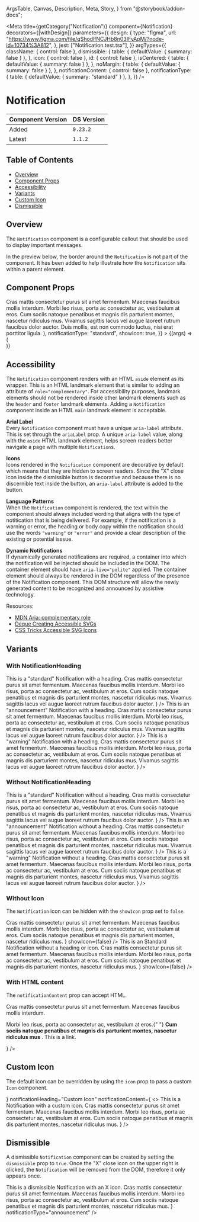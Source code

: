   ArgsTable,
  Canvas,
  Description,
  Meta,
  Story,
} from "@storybook/addon-docs";


<Meta
  title={getCategory("Notification")}
  component={Notification}
  decorators={[withDesign]}
  parameters={{
    design: {
      type: "figma",
      url: "https://www.figma.com/file/qShodlfNCJHb8n03IFyApM/?node-id=10734%3A812",
    },
    jest: ["Notification.test.tsx"],
  }}
  argTypes={{
    className: { control: false },
    dismissible: {
      table: { defaultValue: { summary: false } },
    },
    icon: { control: false },
    id: { control: false },
    isCentered: {
      table: { defaultValue: { summary: false } },
    },
    noMargin: {
      table: { defaultValue: { summary: false } },
    },
    notificationContent: { control: false },
    notificationType: {
      table: { defaultValue: { summary: "standard" } },
    },
  }}
/>

# Notification

| Component Version | DS Version |
| ----------------- | ---------- |
| Added             | `0.23.2`   |
| Latest            | `1.1.2`    |

## Table of Contents

- [Overview](#overview)
- [Component Props](#component-props)
- [Accessibility](#accessibility)
- [Variants](#variants)
- [Custom Icon](#custom-icon)
- [Dismissible](#dismissible)

## Overview

<Description of={Notification} />

The `Notification` component is a configurable callout that should be used to
display important messages.

In the preview below, the border around the `Notification` is not part of the
component. It has been added to help illustrate how the `Notification` sits
within a parent element.

## Component Props

<Canvas>
  <Story
    name="Notification with Controls"
    args={{
      ariaLabel: "Notification label",
      className: undefined,
      dismissible: false,
      icon: undefined,
      id: "notification-id",
      isCentered: false,
      noMargin: false,
      notificationHeading: "Notification Heading",
      notificationContent: (
        <>
          Cras mattis consectetur purus sit amet fermentum. Maecenas faucibus
          mollis interdum. Morbi leo risus, porta ac consectetur ac, vestibulum
          at eros. Cum sociis natoque penatibus et magnis dis parturient montes,
          nascetur ridiculus mus. Vivamus sagittis lacus vel augue laoreet
          rutrum faucibus dolor auctor. Duis mollis, est non commodo luctus,
          nisi erat porttitor ligula.
        </>
      ),
      notificationType: "standard",
      showIcon: true,
    }}
  >
    {(args) => (
      <div style={{ border: "1px solid #ccc" }}>
        <Notification {...args} />
      </div>
    )}
  </Story>
</Canvas>

<ArgsTable story="Notification with Controls" />

## Accessibility

The `Notification` component renders with an HTML `aside` element as its wrapper.
This is an HTML landmark element that is similar to adding an attribute of
`role="complementary"`. For accessibility purposes, landmark elements should not
be rendered inside other landmark elements such as the `header` and `footer`
landmark elements. Adding a `Notification` component inside an HTML `main` landmark
element is acceptable.

**Arial Label**<br />
Every `Notification` component must have a unique `aria-label` attribute. This
is set through the `ariaLabel` prop. A unique `aria-label` value, along with the
`aside` HTML landmark element, helps screen readers better navigate a page with
multiple `Notification`s.

**Icons**<br />
Icons rendered in the `Notification` component are decorative by default which
means that they are hidden to screen readers. Since the "X" close icon inside the
dismissible button is decorative and because there is no discernible text inside
the button, an `aria-label` attribute is added to the button.

**Language Patterns**<br />
When the `Notification` component is rendered, the text within the component
should always included wording that aligns with the type of notitication that
is being delivered. For example, if the notification is a warning or error, the
heading or body copy within the notification should use the words `"warning"` or
`"error"` and provide a clear description of the existing or potential isssue.

**Dynamic Notifications**<br />
If dynamically generated notifications are required, a container into which the
notification will be injected should be included in the DOM. The container
element should have `aria-live="polite"` applied. The container element should
always be rendered in the DOM regardless of the presence of the Notification
component. This DOM structure will allow the newly generated content to be
recognized and announced by assistive technology.

Resources:

- [MDN Aria: complementary role](https://developer.mozilla.org/en-US/docs/Web/Accessibility/ARIA/Roles/complementary_role)
- [Deque Creating Accessible SVGs](https://www.deque.com/blog/creating-accessible-svgs/)
- [CSS Tricks Accessible SVG Icons](https://css-tricks.com/accessible-svg-icons/)

## Variants

### With NotificationHeading

<Canvas>
  <DSProvider>
    <Notification
      notificationHeading="Standard Notification"
      notificationContent={
        <>
          This is a "standard" Notification with a heading. Cras mattis
          consectetur purus sit amet fermentum. Maecenas faucibus mollis
          interdum. Morbi leo risus, porta ac consectetur ac, vestibulum at
          eros. Cum sociis natoque penatibus et magnis dis parturient montes,
          nascetur ridiculus mus. Vivamus sagittis lacus vel augue laoreet
          rutrum faucibus dolor auctor.
        </>
      }
    />
  </DSProvider>
</Canvas>

<Canvas>
  <DSProvider>
    <Notification
      notificationType="announcement"
      notificationHeading="Announcement Notification"
      notificationContent={
        <>
          This is an "announcement" Notification with a heading. Cras mattis
          consectetur purus sit amet fermentum. Maecenas faucibus mollis
          interdum. Morbi leo risus, porta ac consectetur ac, vestibulum at
          eros. Cum sociis natoque penatibus et magnis dis parturient montes,
          nascetur ridiculus mus. Vivamus sagittis lacus vel augue laoreet
          rutrum faucibus dolor auctor.
        </>
      }
    />
  </DSProvider>
</Canvas>

<Canvas>
  <DSProvider>
    <Notification
      notificationType="warning"
      notificationHeading="Warning Notification"
      notificationContent={
        <>
          This is a "warning" Notification with a heading. Cras mattis
          consectetur purus sit amet fermentum. Maecenas faucibus mollis
          interdum. Morbi leo risus, porta ac consectetur ac, vestibulum at
          eros. Cum sociis natoque penatibus et magnis dis parturient montes,
          nascetur ridiculus mus. Vivamus sagittis lacus vel augue laoreet
          rutrum faucibus dolor auctor.
        </>
      }
    />
  </DSProvider>
</Canvas>

### Without NotificationHeading

<Canvas>
  <DSProvider>
    <Notification
      notificationContent={
        <>
          This is a "standard" Notification without a heading. Cras mattis
          consectetur purus sit amet fermentum. Maecenas faucibus mollis
          interdum. Morbi leo risus, porta ac consectetur ac, vestibulum at
          eros. Cum sociis natoque penatibus et magnis dis parturient montes,
          nascetur ridiculus mus. Vivamus sagittis lacus vel augue laoreet
          rutrum faucibus dolor auctor.
        </>
      }
    />
  </DSProvider>
</Canvas>

<Canvas>
  <DSProvider>
    <Notification
      notificationType="announcement"
      notificationContent={
        <>
          This is an "announcement" Notification without a heading. Cras mattis
          consectetur purus sit amet fermentum. Maecenas faucibus mollis
          interdum. Morbi leo risus, porta ac consectetur ac, vestibulum at
          eros. Cum sociis natoque penatibus et magnis dis parturient montes,
          nascetur ridiculus mus. Vivamus sagittis lacus vel augue laoreet
          rutrum faucibus dolor auctor.
        </>
      }
    />
  </DSProvider>
</Canvas>

<Canvas>
  <DSProvider>
    <Notification
      notificationType="warning"
      notificationContent={
        <>
          This is a "warning" Notification without a heading. Cras mattis
          consectetur purus sit amet fermentum. Maecenas faucibus mollis
          interdum. Morbi leo risus, porta ac consectetur ac, vestibulum at
          eros. Cum sociis natoque penatibus et magnis dis parturient montes,
          nascetur ridiculus mus. Vivamus sagittis lacus vel augue laoreet
          rutrum faucibus dolor auctor.
        </>
      }
    />
  </DSProvider>
</Canvas>

### Without Icon

The `Notification` icon can be hidden with the `showIcon` prop set to `false`.

<Canvas>
  <DSProvider>
    <Notification
      notificationHeading="Standard Notification without Icon"
      notificationContent={
        <>
          Cras mattis consectetur purus sit amet fermentum. Maecenas faucibus
          mollis interdum. Morbi leo risus, porta ac consectetur ac, vestibulum
          at eros. Cum sociis natoque penatibus et magnis dis parturient montes,
          nascetur ridiculus mus.
        </>
      }
      showIcon={false}
    />
    <Notification
      notificationContent={
        <>
          This is an Standard Notification without a heading or icon. Cras
          mattis consectetur purus sit amet fermentum. Maecenas faucibus mollis
          interdum. Morbi leo risus, porta ac consectetur ac, vestibulum at
          eros. Cum sociis natoque penatibus et magnis dis parturient montes,
          nascetur ridiculus mus.
        </>
      }
      showIcon={false}
    />
  </DSProvider>
</Canvas>

### With HTML content

The `notificationContent` prop can accept HTML.

<Canvas>
  <DSProvider>
    <Notification
      notificationHeading="Standard Notification with HTML content"
      notificationContent={
        <>
          <p>
            Cras mattis consectetur purus sit amet fermentum. Maecenas faucibus
            mollis interdum.
          </p>
          <p>
            Morbi leo risus, porta ac consectetur ac, vestibulum at eros.{" "}
            <b>
              Cum sociis natoque penatibus et magnis dis parturient montes,
              nascetur ridiculus mus
            </b>
            . <Link href="#">This is a link</Link>.
          </p>
        </>
      }
    />
  </DSProvider>
</Canvas>

## Custom Icon

The default icon can be overridden by using the `icon` prop to pass a custom `Icon` component.

<Canvas>
  <Story name="Custom Icons">
    <Notification
      icon={<Icon name="check" color="section.research.secondary" />}
      notificationHeading="Custom Icon"
      notificationContent={
        <>
          This is a Notification with a custom icon. Cras mattis consectetur
          purus sit amet fermentum. Maecenas faucibus mollis interdum. Morbi leo
          risus, porta ac consectetur ac, vestibulum at eros. Cum sociis natoque
          penatibus et magnis dis parturient montes, nascetur ridiculus mus.
        </>
      }
    />
  </Story>
</Canvas>

## Dismissible

A dismissible `Notification` component can be created by setting the
`dismissible` prop to `true`. Once the "X" close icon on the upper right is
clicked, the `Notification` will be removed from the DOM, therefore it only
appears once.

<Canvas>
  <Story name="Dismissible">
    <Notification
      dismissible
      notificationHeading="Dismissible Notification"
      notificationContent={
        <>
          This is a dismissible Notification with an X icon. Cras mattis
          consectetur purus sit amet fermentum. Maecenas faucibus mollis
          interdum. Morbi leo risus, porta ac consectetur ac, vestibulum at
          eros. Cum sociis natoque penatibus et magnis dis parturient montes,
          nascetur ridiculus mus.
        </>
      }
      notificationType="announcement"
    />
  </Story>
</Canvas>
